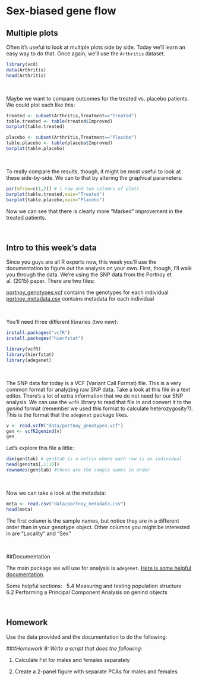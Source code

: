 # Sex-biased gene flow

## Multiple plots

Often it's useful to look at multiple plots side by side. Today we'll learn an easy way to do that. Once again, we'll use the `Arthritis` dataset.

```r
library(vcd)
data(Arthritis)
head(Arthritis)
```

&nbsp;

Maybe we want to compare outcomes for the treated vs. placebo patients. We could plot each like this:
```r
treated <- subset(Arthritis,Treatment=="Treated")
table.treated <- table(treated$Improved)
barplot(table.treated)

placebo <- subset(Arthritis,Treatment=="Placebo")
table.placebo <- table(placebo$Improved)
barplot(table.placebo)
```

&nbsp;

To really compare the results, though, it might be most useful to look at these side-by-side. We can to that by altering the graphical parameters:
```r
par(mfrow=c(1,2)) # 1 row and two columns of plots
barplot(table.treated,main="Treated")
barplot(table.placebo,main="Placebo")
```

Now we can see that there is clearly more "Marked" improvement in the treated patients.

&nbsp;
&nbsp;
&nbsp;

## Intro to this week's data

Since you guys are all R experts now, this week you'll use the documentation to figure out the analysis on your own. First, though, I'll walk you through the data. We're using the SNP data from the Portnoy et al. (2015) paper. There are two files:

[portnoy_genotypes.vcf](data/portnoy_genotypes.vcf) contains the genotypes for each individual
[portnoy_metadata.csv](data/portnoy_metadata.csv) contains metadata for each individual

&nbsp;

You'll need three different libraries (two new):

```r
install.packages("vcfR")
install.packages("hierfstat")
```

```r
library(vcfR)
library(hierfstat)
library(adegenet)
```
&nbsp;

The SNP data for today is a VCF (Variant Call Format) file. This is a very common format for analyzing raw SNP data. Take a look at this file in a text editor. There's a lot of extra information that we do not need for our SNP analysis. We can use the `vcfR` library to read that file in and convert it to the *genind* format (remember we used this format to calculate heterozygosity?). This is the format that the `adegenet` package likes.

```r
v <- read.vcfR("data/portnoy_genotypes.vcf")
gen <- vcfR2genind(v)
gen
```

Let's explore this file a little:

```r
dim(gen$tab) # gen$tab is a matrix where each row is an individual
head(gen$tab[,1:10])
rownames(gen$tab) #these are the sample names in order
```

&nbsp;

Now we can take a look at the metadata:

```r
meta <- read.csv("data/portnoy_metadata.csv")
head(meta)
```

The first column is the sample names, but notice they are in a different order than in your genotype object. Other columns you might be interested in are "Locality" and "Sex"

&nbsp;
&nbsp;
&nbsp;

##Documentation

The main package we will use for analysis is `adegenet`. [Here is some helpful documentation](http://adegenet.r-forge.r-project.org/files/tutorial-basics.pdf).

Some helpful sections: &nbsp;
5.4 Measuring and testing population structure &nbsp;
6.2 Performing a Principal Component Analysis on genind objects


&nbsp;
&nbsp;
&nbsp;

## Homework

Use the data provided and the documentation to do the following:

###*Homework 8: Write a script that does the following:*

1. Calculate Fst for males and females separately

2. Create a 2-panel figure with separate PCAs for males and females.
